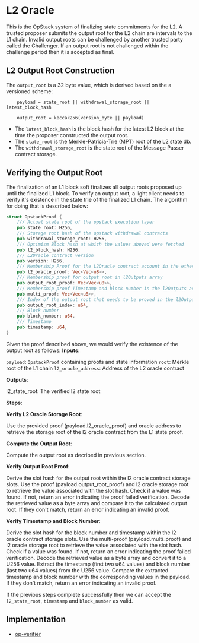 # L2 Oracle

This is the OpStack system of finalizing state commitments for the L2.
A trusted proposer submits the output root for the L2 chain are intervals to the L1 chain. 
Invalid output roots can be challenged by another trusted party called the Challenger.
If an output root is not challenged within the challenge period then it is accepted as final.

## L2 Output Root Construction
The `output_root` is a 32 byte value, which is derived based on the a versioned scheme:

```
    payload = state_root || withdrawal_storage_root || latest_block_hash

    output_root = keccak256(version_byte || payload)
```

* The `latest_block_hash` is the block hash for the latest L2 block at the time the proposer constructed the output root.
* The `state_root` is the Merkle-Patricia-Trie (MPT) root of the L2 state db.
* The `withdrawal_storage_root` is the state root of the Message Passer contract storage.

## Verifying the Output Root

The finalization of an L1 block soft finalizes all output roots proposed up until the finalized L1 block.
To verify an output root, a light client needs to verify it's existence in the state trie of the finalized L1 chain.
The algorithm for doing that is described below:  

```rust
struct OpstackProof {
	/// Actual state root of the opstack execution layer
	pub state_root: H256,
	/// Storage root hash of the opstack withdrawal contracts
	pub withdrawal_storage_root: H256,
	/// Optimism Block hash at which the values aboved were fetched
	pub l2_block_hash: H256,
	/// L2Oracle contract version
	pub version: H256,
	/// Membership Proof for the L2Oracle contract account in the ethereum world trie
	pub l2_oracle_proof: Vec<Vec<u8>>,
	/// Membership proof for output root in l2Outputs array
	pub output_root_proof: Vec<Vec<u8>>,
	/// Membership proof Timestamp and block number in the l2Outputs array
	pub multi_proof: Vec<Vec<u8>>,
	/// Index of the output root that needs to be proved in the l2Outputs array
	pub output_root_index: u64,
	/// Block number
	pub block_number: u64,
	/// Timestamp
	pub timestamp: u64,
}
```
Given the proof described above, we would verify the existence of the output root as follows:
**Inputs**:  

`payload`: `OpstackProof` containing proofs and state information
`root`: Merkle root of the L1 chain
`l2_oracle_address`: Address of the L2 oracle contract  

**Outputs**:  

l2_state_root: The verified l2 state root

**Steps**:  

**Verify L2 Oracle Storage Root**:  

Use the provided proof (payload.l2_oracle_proof) and oracle address to retrieve the storage root of the l2 oracle contract from the L1 state proof.

**Compute the Output Root**:

Compute the output root as decribed in previous section.  

**Verify Output Root Proof**:

Derive the slot hash for the output root within the l2 oracle contract storage slots.
Use the proof (payload.output_root_proof) and l2 oracle storage root to retrieve the value associated with the slot hash.
Check if a value was found. If not, return an error indicating the proof failed verification.
Decode the retrieved value as a byte array and compare it to the calculated output root. If they don't match, return an error indicating an invalid proof.

**Verify Timestamp and Block Number**:

Derive the slot hash for the block number and timestamp within the l2 oracle contract storage slots.
Use the multi-proof (payload.multi_proof) and l2 oracle storage root to retrieve the value associated with the slot hash.
Check if a value was found. If not, return an error indicating the proof failed verification.
Decode the retrieved value as a byte array and convert it to a U256 value.
Extract the timestamp (first two u64 values) and block number (last two u64 values) from the U256 value.
Compare the extracted timestamp and block number with the corresponding values in the payload. If they don't match, return an error indicating an invalid proof.

If the previous steps complete successfully then we can accept the `l2_state_root`, `timestamp` and `block_number` as valid.


## Implementation

- [op-verifier](https://github.com/polytope-labs/hyperbridge/blob/main/modules/ismp/clients/optimism/src/lib.rs)